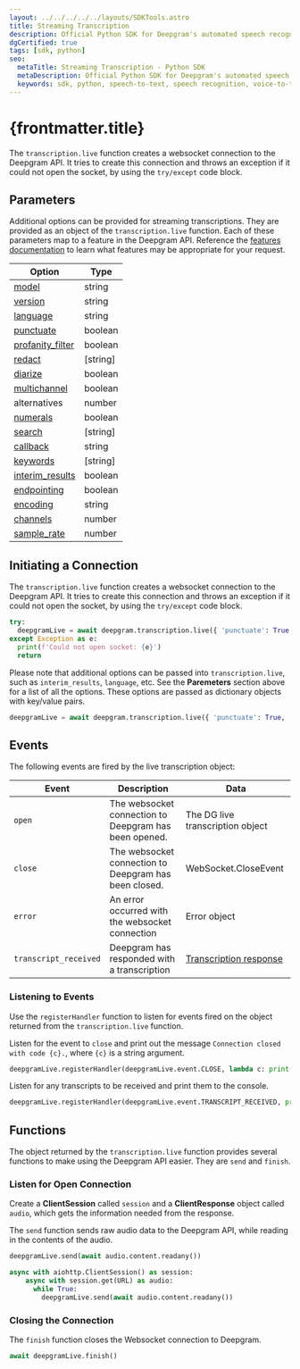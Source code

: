 ---
layout: ../../../../../layouts/SDKTools.astro
title: Streaming Transcription
description: Official Python SDK for Deepgram's automated speech recognition APIs.
dgCertified: true
tags: [sdk, python]
seo:
  metaTitle: Streaming Transcription - Python SDK
  metaDescription: Official Python SDK for Deepgram's automated speech recognition APIs.
  keywords: sdk, python, speech-to-text, speech recognition, voice-to-text
---

# {frontmatter.title}

The `transcription.live` function creates a websocket connection to the
Deepgram API. It tries to create this connection and throws an exception
if it could not open the socket, by using the `try/except` code block.

## Parameters

Additional options can be provided for streaming transcriptions. They are
provided as an object of the `transcription.live` function. Each of these
parameters map to a feature in the Deepgram API. Reference the
[features documentation](/documentation/features/) to learn what features may
be appropriate for your request.

| Option                                                           | Type     |
| ---------------------------------------------------------------- | -------- |
| [model](/documentation/features/model/)                          | string   |
| [version](/documentation/features/version/)                      | string   |
| [language](/documentation/features/language/)                    | string   |
| [punctuate](/documentation/features/punctuate/)                  | boolean  |
| [profanity_filter](/documentation/features/profanity-filter/)    | boolean  |
| [redact](/documentation/features/redact/)                        | [string] |
| [diarize](/documentation/features/diarize/)                      | boolean  |
| [multichannel](/documentation/features/multichannel/)            | boolean  |
| alternatives                                                     | number   |
| [numerals](/documentation/features/numerals/)                    | boolean  |
| [search](/documentation/features/search/)                        | [string] |
| [callback](/documentation/features/callback/)                    | string   |
| [keywords](/documentation/features/keywords/)                    | [string] |
| [interim_results](/documentation/features/interim-results/)      | boolean  |
| [endpointing](/documentation/features/endpointing/)              | boolean  |
| [encoding](/documentation/features/encoding/)                    | string   |
| [channels](/documentation/features/utterance-split/)             | number   |
| [sample_rate](/documentation/features/sample-rate/)              | number   |

## Initiating a Connection

The `transcription.live` function creates a websocket connection to the
Deepgram API. It tries to create this connection and throws an exception
if it could not open the socket, by using the `try/except` code block.

```python
try:
  deepgramLive = await deepgram.transcription.live({ 'punctuate': True })
except Exception as e:
  print(f'Could not open socket: {e}')
  return
```

Please note that additional options can be passed into `transcription.live`,
such as `interim_results`, `language`, etc. See the **Paremeters** section above
for a list of all the options. These options are passed as
dictionary objects with key/value pairs.

```python
deepgramLive = await deepgram.transcription.live({ 'punctuate': True, 'interim_results': False, 'language': 'en-GB' })
```

## Events

The following events are fired by the live transcription object:

| Event                 | Description                                           | Data                                                                              |
| --------------------- | ----------------------------------------------------- | --------------------------------------------------------------------------------- |
| `open`                | The websocket connection to Deepgram has been opened. | The DG live transcription object                                                  |
| `close`               | The websocket connection to Deepgram has been closed. | WebSocket.CloseEvent                                                              |
| `error`               | An error occurred with the websocket connection       | Error object                                                                      |
| `transcript_received` | Deepgram has responded with a transcription           | [Transcription response](/api-reference/#transcription-streaming-response-schema) |

### Listening to Events

Use the `registerHandler` function to listen for events fired on the
object returned from the `transcription.live` function.

Listen for the event to `close` and print out the message `Connection closed with code {c}.`,
where `{c}` is a string argument.

```python
deepgramLive.registerHandler(deepgramLive.event.CLOSE, lambda c: print(f'Connection closed with code {c}.'))
```

Listen for any transcripts to be received and print them to the console.

```python
deepgramLive.registerHandler(deepgramLive.event.TRANSCRIPT_RECEIVED, print)
```

## Functions

The object returned by the `transcription.live` function provides several
functions to make using the Deepgram API easier. They are `send` and `finish`.

### Listen for Open Connection

Create a **ClientSession** called `session` and a **ClientResponse** object
called `audio`, which gets the information needed from the response.

The `send` function sends raw audio data to the Deepgram API, while reading
in the contents of the audio.

```python
deepgramLive.send(await audio.content.readany())
```

```python
async with aiohttp.ClientSession() as session:
    async with session.get(URL) as audio:
      while True:
        deepgramLive.send(await audio.content.readany())
```

### Closing the Connection

The `finish` function closes the Websocket connection to Deepgram.

```python
await deepgramLive.finish()
```
